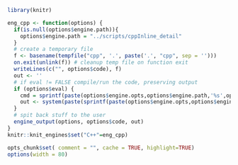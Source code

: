 
```r

library(knitr)

eng_cpp <- function(options) {
  if(is.null(options$engine.path)){
    options$engine.path = "../scripts/cppInline_detail"
  }
  # create a temporary file
  f <- basename(tempfile("cpp", '.', paste('.', "cpp", sep = '')))
  on.exit(unlink(f)) # cleanup temp file on function exit
  writeLines(c("", options$code), f)
  out <- ''
  # if eval != FALSE compile/run the code, preserving output
  if (options$eval) {
    cmd = sprintf(paste(options$engine.opts,options$engine.path,'%s',options$code[1]), f)
    out <- system(paste(sprintf(paste(options$engine.opts,options$engine.path,'%s',options$code[1]), f), "2>&1" ) , intern=TRUE )
  }
  # spit back stuff to the user
  engine_output(options, options$code, out)
}
knitr::knit_engines$set("C++"=eng_cpp)

opts_chunk$set( comment = "", cache = TRUE, highlight=TRUE)
options(width = 80)

```
